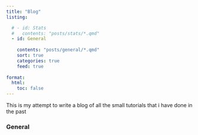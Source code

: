```yaml
---
title: "Blog"
listing:

  # - id: Stats
  #   contents: "posts/stats/*.qmd"
  - id: General
  
    contents: "posts/general/*.qmd"
    sort: true
    categories: true
    feed: true
    
format: 
  html:
    toc: false
---
```


This is my attempt to write a blog of all the small tutorials that i have done in the past

<!-- ### Statistics -->

<!-- ::: {#Stats} -->
<!-- ::: -->

### General 

::: {#General}
:::
